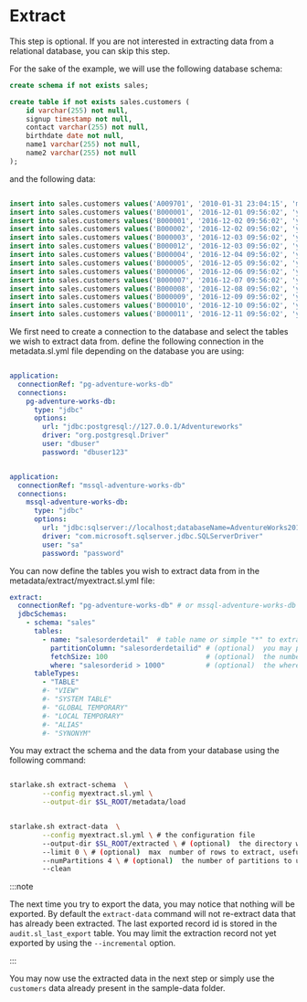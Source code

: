 # Extract


This step is optional. If you are not interested in extracting data from a relational database, you can skip this step.

For the sake of the example, we will use the following database schema:

```sql
create schema if not exists sales;

create table if not exists sales.customers (
    id varchar(255) not null,
    signup timestamp not null,
    contact varchar(255) not null,
    birthdate date not null,
    name1 varchar(255) not null,
    name2 varchar(255) not null
);

```


and the following data:

```sql

insert into sales.customers values('A009701', '2010-01-31 23:04:15', 'me@home.com', '1980-10-14', 'Donald', 'Obama');
insert into sales.customers values('B000001', '2016-12-01 09:56:02', 'you@land.com', '1980-10-14', 'Barack', 'Trump');
insert into sales.customers values('B000001', '2016-12-02 09:56:02', 'you@land.com', '1980-10-14', 'Barack', 'Trump');
insert into sales.customers values('B000002', '2016-12-02 09:56:02', 'you@land.com', '1980-10-14', 'Barack', 'Trump');
insert into sales.customers values('B000003', '2016-12-03 09:56:02', 'you@land.com', '1980-10-14', 'Barack', 'Trump');
insert into sales.customers values('B000012', '2016-12-03 09:56:02', 'you@land.com', '1980-10-14', 'Barack', 'Trump');
insert into sales.customers values('B000004', '2016-12-04 09:56:02', 'you@land.com', '1980-10-14', 'Barack', 'Trump');
insert into sales.customers values('B000005', '2016-12-05 09:56:02', 'you@land.com', '1980-10-14', 'Barack', 'Trump');
insert into sales.customers values('B000006', '2016-12-06 09:56:02', 'you@land.com', '1980-10-14', 'Barack', 'Trump');
insert into sales.customers values('B000007', '2016-12-07 09:56:02', 'you@land.com', '1980-10-14', 'Barack', 'Trump');
insert into sales.customers values('B000008', '2016-12-08 09:56:02', 'you@land.com', '1980-10-14', 'Barack', 'Trump');
insert into sales.customers values('B000009', '2016-12-09 09:56:02', 'you@land.com', '1980-10-14', 'Barack', 'Trump');
insert into sales.customers values('B000010', '2016-12-10 09:56:02', 'you@land.com', '1980-10-14', 'Barack', 'Trump');
insert into sales.customers values('B000011', '2016-12-11 09:56:02', 'you@land.com', '1980-10-14', 'Barack', 'Trump');

```

We first need to create a connection to the database and select the tables we wish to extract data from.
define the following connection in the metadata.sl.yml file depending on the database you are using:

<Tabs>
<TabItem value="postgres" label="PostgreSQL">

```yaml

application:
  connectionRef: "pg-adventure-works-db"
  connections:
    pg-adventure-works-db:
      type: "jdbc"
      options:
        url: "jdbc:postgresql://127.0.0.1/Adventureworks"
        driver: "org.postgresql.Driver"
        user: "dbuser"
        password: "dbuser123"


```
</TabItem>
<TabItem value="mssql" label="SQL Server">

```yaml

application:
  connectionRef: "mssql-adventure-works-db"
  connections:
    mssql-adventure-works-db:
      type: "jdbc"
      options:
        url: "jdbc:sqlserver://localhost;databaseName=AdventureWorks2019;encrypt=true;trustServerCertificate=true;"
        driver: "com.microsoft.sqlserver.jdbc.SQLServerDriver"
        user: "sa"
        password: "password"


```
</TabItem>
</Tabs>

You can now define the tables you wish to extract data from in the metadata/extract/myextract.sl.yml file:

```yaml
extract:
  connectionRef: "pg-adventure-works-db" # or mssql-adventure-works-db i extracting from SQL Server
  jdbcSchemas:
    - schema: "sales"
      tables:
        - name: "salesorderdetail"  # table name or simple "*" to extract all tables
          partitionColumn: "salesorderdetailid" # (optional)  you may parallelize the extraction based on this field
          fetchSize: 100                        # (optional)  the number of rows to fetch at a time
          where: "salesorderid > 1000"          # (optional)  the where clause to use to filter the data
      tableTypes:
        - "TABLE"
        #- "VIEW"
        #- "SYSTEM TABLE"
        #- "GLOBAL TEMPORARY"
        #- "LOCAL TEMPORARY"
        #- "ALIAS"
        #- "SYNONYM"
```

You may extract the schema and the data from your database using the following command:

```bash title="Extract the schema"

starlake.sh extract-schema  \
        --config myextract.sl.yml \
        --output-dir $SL_ROOT/metadata/load

```

```bash title="Extract the data"

starlake.sh extract-data  \
        --config myextract.sl.yml \ # the configuration file
        --output-dir $SL_ROOT/extracted \ # (optional)  the directory where the data will be extracted
        --limit 0 \ # (optional)  max  number of rows to extract, usefull for testing. 0 means no limit
        --numPartitions 4 \ # (optional)  the number of partitions to use to parallelize the extraction
        --clean

```

:::note

The next time you try to export the data, you may notice that nothing will be exported. 
By default the `extract-data` command will not re-extract data that has already been extracted.
The last exported record id is stored in the `audit.sl_last_export` table.
You may limit the extraction record not yet exported by using the `--incremental` option.

:::

You may now use the extracted data in the next step or simply use the `customers` data already present in the sample-data folder.